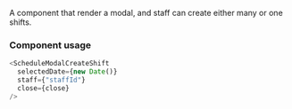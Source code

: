 
<Meta title="Components/Schedule/ScheduleModalCreateShift" />

A component that render a modal, and staff can create either many or one shifts.

### Component usage

```js
<ScheduleModalCreateShift
  selectedDate={new Date()}
  staff={"staffId"}
  close={close}
/>
```

